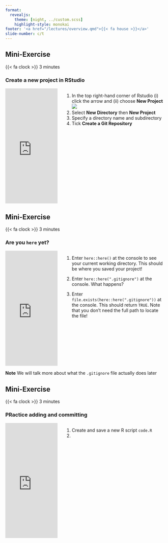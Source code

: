```yaml
---
format: 
  revealjs:
    theme: [night, ../custom.scss]
    highlight-style: monokai
footer: '<a href="/lectures/overview.qmd">{{< fa house >}}</a>'
slide-number: c/t
---
```


<!-- Mini Exercise 1. Create a New Repo -->

## Mini-Exercise

::: {.clock}

{{< fa clock >}} 3 minutes

:::

### Create a new project in RStudio

:::: {.columns}

::: {.column width=34%}

<iframe style="width:100%;max-width:360px;height:360px;" src="https://stopwatch-app.com/widget/timer?theme=dark&color=yellow&hrs=0&min=3&sec=0" frameborder="0"></iframe>
  
:::

::: {.column width=66%}

1. In the top right-hand corner of Rstudio (i) click the arrow and (ii) choose **New Project** <span><img src="/images/rstudio-new-project.png"/></span>
1. Select **New Directory** then **New Project**
1. Specify a directory name and subdirectory
1. Tick **Create a Git Repository**

:::
::::


<!-- Mini Exercise 2. Are you here -->

## Mini-Exercise

::: {.clock}

{{< fa clock >}} 3 minutes

:::

### Are you `here` yet?

:::: {.columns}

::: {.column width=34%}

<iframe style="width:100%;max-width:360px;height:360px;" src="https://stopwatch-app.com/widget/timer?theme=dark&color=yellow&hrs=0&min=3&sec=0" frameborder="0"></iframe>
  
:::

::: {.column width=66%}

1. Enter `here::here()` at the console to see your current working directory. This should be where you saved your project!

2. Enter `here::here(".gitignore")` at the console. What happens?

3. Enter `file.exists(here::here(".gitignore"))` at the console. This should return `TRUE`. Note that you don't need the full path to locate the file! 

:::
::::

::: {.figLab}
**Note** We will talk more about what the `.gitignore` file actually does later
:::

<!-- Mini Exercise 3. Practice add-commit workflow -->

## Mini-Exercise

::: {.clock}

{{< fa clock >}} 3 minutes

:::

### PRactice adding and committing

:::: {.columns}

::: {.column width=34%}

<iframe style="width:100%;max-width:360px;height:360px;" src="https://stopwatch-app.com/widget/timer?theme=dark&color=yellow&hrs=0&min=3&sec=0" frameborder="0"></iframe>
  
:::

::: {.column width=66%}

1. Create and save a new R script `code.R` 
1. 

:::
::::


